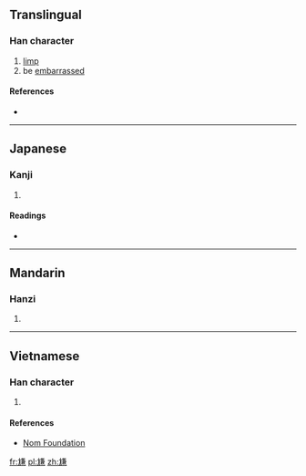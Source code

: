 ==Translingual==

===Han character===
{{Han char|rn=43|rad=尢|as=10|sn=13|four=|canj=大山廿X金 (KUTXC)|ids=⿺[[尢]][[兼]]}}

# [[limp]]
# be [[embarrass]]ed

====References====
* {{Han ref|kx=0299.070|dkj=07604|dj=0594.220|hdz=10556.080|uh=5C32|ud=23602}}

----

==Japanese==

===Kanji===
{{ja-kanji|grade=|rs=尢10}}

# {{defn|lang=ja|sort=尢10}}

====Readings====
* {{ja-readings|on=[[かん]] (kan), [[けん]] (ken)|kun=}}

----

==Mandarin==

===Hanzi===
{{cmn-hanzi|pin=[[gān]] ([[gan1]])|wg=kan<sup>1</sup>}}

# {{defn|lang=cmn|sort=尢10}}

----

==Vietnamese==

===Han character===
{{vi-readings|rs=尢10| hanviet = giám}}

# {{defn|lang=vi|sort=尢10}}

====References====
*[http://nomfoundation.org/common/nom_details.php?codepoint=5c32 Nom Foundation]

[[fr:尲]]
[[pl:尲]]
[[zh:尲]]